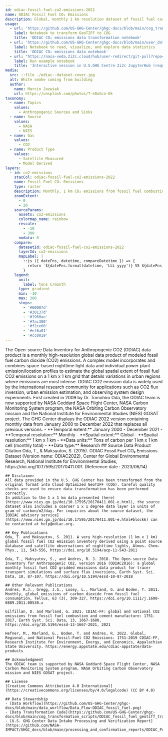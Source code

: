 ```yaml
---
id: odiac-fossil-fuel-co2-emissions-2022
name: ODIAC Fossil Fuel CO₂ Emissions
description: Global, monthly 1 km resolution dataset of fossil fuel carbon dioxide emissions, version 2022.
usage:
  - url: 'https://github.com/US-GHG-Center/ghgc-docs/blob/main/cog_transformation_scripts/ODIAC_fossil_fuel_geotiff_transformation.py'
    label: Notebook to transform GeoTIFF to COG
    title: 'ODIAC CO₂ emissions data transformation notebook'
  - url: 'https://github.com/US-GHG-Center/ghgc-docs/blob/main/user_data_notebooks/fossil_fuel_co2_emissions.ipynb'
    label: Notebook to read, visualize, and explore data statistics
    title: 'ODIAC CO₂ emissions data notebook'
  - url: "https://nasa-veda.2i2c.cloud/hub/user-redirect/git-pull?repo=https%3A%2F%2Fgithub.com%2FNASA-IMPACT%2Fveda-docs&urlpath=lab%2Ftree%2Fveda-docs%2Fnotebooks%2Fquickstarts%2Fno2-map-plot.ipynb&branch=main"
    label: Run example notebook
    title: 'Interactive session in U.S.GHG Centre 2i2c JupyterHub (requires account)'   
media:
  src: ::file ./odiac--dataset-cover.jpg
  alt: White smoke coming from building
  author:
    name: Marcin Jozwiak
    url: https://unsplash.com/photos/T-eDxGcn-Ok
taxonomy:
  - name: Topics
    values:
      - Anthropogenic Sources and Sinks
  - name: Source
    values:
      - NASA
      - NIES
  - name: Gas
    values:
      - CO2
  - name: Product Type
    values:
      - Satellite Measured
      - Model Derived
layers:
  - id: co2-emissions
    stacCol: odiac-fossil-fuel-co2-emissions-2022
    name: Fossil Fuel CO₂ Emissions
    type: raster
    description: Monthly, 1 km CO₂ emissions from fossil fuel combustion, cement production and gas flaring.
    zoomExtent:
      - 0
      - 20
    sourceParams:
      assets: co2-emissions
      colormap_name: rainbow
      rescale:
        - -10
        - 300
      nodata: 0
    compare:
      datasetId: odiac-fossil-fuel-co2-emissions-2022
      layerId: co2-emissions
      mapLabel: |
        ::js ({ dateFns, datetime, compareDatetime }) => {
          return `${dateFns.format(datetime, 'LLL yyyy')} VS ${dateFns.format(compareDatetime, 'LLL yyyy')}`;
        }
    legend:
      unit: 
        label: tons C/month
      type: gradient
      min: -10
      max: 300
      stops:
        - '#60007d'
        - '#30137d'
        - '#1960ae'
        - '#7ac300'
        - '#f2ce00'
        - '#ef6a01'
        - '#cc0019'
---
```


<Block type='wide'>
  <Prose>
    The Open-source Data Inventory for Anthropogenic CO2 (ODIAC) data product is a monthly high-resolution global data product of modeled fossil fuel carbon dioxide (CO2) emissions.  A complex model incorporates and combines space-based nighttime light data and individual power plant emission/location profiles to estimate the global spatial extent of fossil fuel CO2 emissions on a 1 km x 1 km grid that details variations in urban regions where emissions are most intense. ODIAC CO2 emission data is widely used by the international research community for applications such as CO2 flux inversion, urban emission estimation, and observing system design experiments. First created in 2009 by Dr. Tomohiro Oda, the ODIAC team is now supported by NASA Goddard Space Flight Center, NASA Carbon Monitoring System program, the NASA Orbiting Carbon Observatory mission and the National Institute for Environmental Studies (NIES) GOSAT project. The GHG Center displays the ODIAC 2022 version containing monthly data from January 2000 to December 2022 that replaces all previous versions.  
    - **Temporal extent:** January 2000 - December 2021   
    - **Temporal resolution:** Monthly    
    - **Spatial extent:** Global    
    - **Spatial resolution:** 1 km x 1 km    
    - **Data units:** Tons of carbon per 1 km x 1 km cell (monthly total)
    - **Data type:** Research
  </Prose>
</Block>
<Block>
  <Prose>
    ## Source Data Product Citation
    Oda, T., & Maksyutov, S. (2015). ODIAC Fossil Fuel CO₂ Emissions Dataset (Version name: ODIAC2022), Center for Global Environmental Research, National Institute for Environmental Studies, https://doi.org/10.17595/20170411.001. (Reference date : 2023/06/14)

    ## Disclaimer
    All data provided in the U.S. GHG Center has been transformed from the original format into Cloud Optimized GeoTIFF (COG). Careful quality checks are used to ensure data transformation has been performed correctly.
    In addition to the 1 x 1 km data presented [here](https://www.nies.go.jp/doi/10.17595/20170411.001-e.html), the source dataset also includes a coarser 1 x 1 degree data layer in units of gram of carbon/m2/day. For inquiries about the source dataset, the [ODIAC advisory service](https://www.nies.go.jp/doi/10.17595/20170411.001-e.html#block6) can be contacted at help@odiac.org. 
  
    ## Key Publications  
    Oda, T. and Maksyutov, S. 2011. A very high-resolution (1 km x 1 km) global fossil fuel CO2 emission inventory derived using a point source database and satellite observations of nighttime lights, Atmos. Chem. Phys., 11, 543-556, https://doi.org/10.5194/acp-11-543-2011

    Oda, T., Maksyutov, S., and Andres, R. J. 2018. The Open-source Data Inventory for Anthropogenic CO2, version 2016 (ODIAC2016): a global monthly fossil fuel CO2 gridded emissions data product for tracer transport simulations and surface flux inversions, Earth Syst. Sci. Data, 10, 87-107, https://doi.org/10.5194/essd-10-87-2018

    ## Other Relevant Publications
    Andres, R.J., Gregg, J.S., Losey, L., Marland, G. and Boden, T. 2011. Monthly, global emissions of carbon dioxide from fossil fuel consumption, Tellus, 63 (3), 309-327, https://doi.org/10.1111/j.1600-0889.2011.00530.x

    Gilfillan, D. and Marland, G. 2021. CDIAC-FF: global and national CO2 emissions from fossil fuel combustion and cement manufacture: 1751-2017, Earth Syst. Sci. Data, 13, 1667-1680, https://doi.org/10.5194/essd-13-1667-2021, 2021
    
    Hefner, M., Marland, G., Boden, T. and Andres, R. 2022. Global, Regional, and National Fossil-Fuel CO2 Emissions: 1751-2019 CDIAC-FF, Research Institute for Environment, Energy, and Economics, Appalachian State University. https://energy.appstate.edu/cdiac-appstate/data-products

    ## Acknowledgment
    The ODIAC team is supported by NASA Goddard Space Flight Center, NASA Carbon Monitoring System program, NASA Orbiting Carbon Observatory mission and NIES GOSAT project.​
 
    ## License
    [Creative Commons Attribution 4.0 International](https://creativecommons.org/licenses/by/4.0/legalcode) (CC BY 4.0) 
      
    ## Data Stewardship
    - [Data Workflow](https://github.com/US-GHG-Center/ghgc-docs/blob/main/data_worlflow/Data_Flow-ODIAC_fossil_fuel.png)
    - [Data Transformation Code](https://github.com/US-GHG-Center/ghgc-docs/blob/main/cog_transformation_scripts/ODIAC_fossil_fuel_geotiff_transformation.py)
    - [U.S. GHG Center Data Intake Processing and Verification Report](https://github.com/NASA-IMPACT/GHGC_docs/blob/main/processing_and_confirmation_reports/ODIAC_Processing%20and%20Confirmation%20Report%20.pdf)
  
  </Prose>
</Block>
